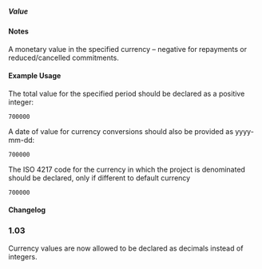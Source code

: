 ===== Value ===== 
{{for revison 1.02}}
==== Notes ====
A monetary value in the specified currency – negative for repayments or reduced/cancelled commitments.

==== Example Usage ====

The total value for the specified period should be declared as a positive integer:

<code xml>
<value value-date="2010-10-01">700000</value>
</code>

A date of value for currency conversions should also be provided as yyyy-mm-dd:

<code xml>
<value value-date="2010-10-01">700000</value>
</code>

The ISO 4217 code for the currency in which the project is denominated should be declared, only if different to default currency

<code xml>
<value currency="GBP" value-date="2010-10-01">700000</value>
</code>

==== Changelog ====
===1.03===
Currency values are now allowed to be declared as decimals instead of integers.